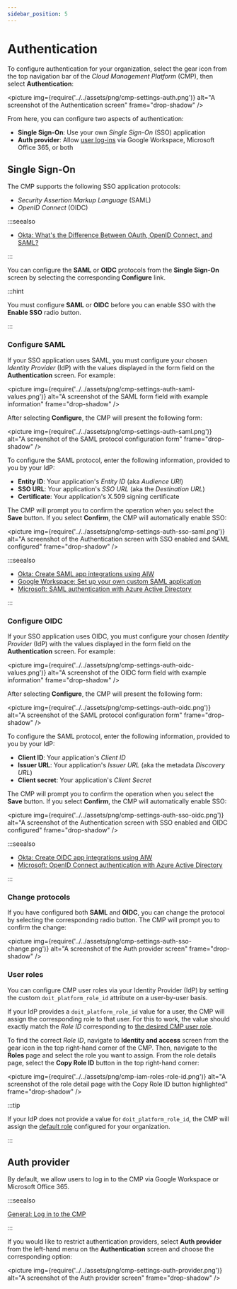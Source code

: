 ```yaml
---
sidebar_position: 5
---
```


# Authentication

To configure authentication for your organization, select the gear icon from the top navigation bar of the _Cloud Management Platform_ (CMP), then select **Authentication**:

<picture
  img={require('../../assets/png/cmp-settings-auth.png')}
  alt="A screenshot of the Authentication screen"
  frame="drop-shadow"
/>

From here, you can configure two aspects of authentication:

- **Single Sign-On**: Use your own _Single Sign-On_ (SSO) application
- **Auth provider**: Allow [user log-ins](../general/log-in.mdx) via Google Workspace, Microsoft Office 365, or both

## Single Sign-On

The CMP supports the following SSO application protocols:

- _Security Assertion Markup Language_ (SAML)
- _OpenID Connect_ (OIDC)

:::seealso

- [Okta: What's the Difference Between OAuth, OpenID Connect, and SAML?](https://www.okta.com/uk/identity-101/whats-the-difference-between-oauth-openid-connect-and-saml/)

:::

You can configure the **SAML** or **OIDC** protocols from the **Single Sign-On** screen by selecting the corresponding **Configure** link.

:::hint

You must configure **SAML** or **OIDC** before you can enable SSO with the **Enable SSO** radio button.

:::

### Configure SAML

If your SSO application uses SAML, you must configure your chosen _Identity Provider_ (IdP) with the values displayed in the form field on the **Authentication** screen. For example:

<picture
  img={require('../../assets/png/cmp-settings-auth-saml-values.png')}
  alt="A screenshot of the SAML form field with example information"
  frame="drop-shadow"
/>

After selecting **Configure**, the CMP will present the following form:

<picture
  img={require('../../assets/png/cmp-settings-auth-saml.png')}
  alt="A screenshot of the SAML protocol configuration form"
  frame="drop-shadow"
/>

To configure the SAML protocol, enter the following information, provided to you by your IdP:

- **Entity ID**: Your application's _Entity ID_ (aka _Audience URI_)
- **SSO URL**: Your application's _SSO URL_ (aka the _Destination URL_)
- **Certificate**: Your application's X.509 signing certificate

The CMP will prompt you to confirm the operation when you select the **Save** button. If you select **Confirm**, the CMP will automatically enable SSO:

<picture
  img={require('../../assets/png/cmp-settings-auth-sso-saml.png')}
  alt="A screenshot of the Authentication screen with SSO enabled and SAML configured"
  frame="drop-shadow"
/>

:::seealso

- [Okta: Create SAML app integrations using AIW](https://help.okta.com/oie/en-us/Content/Topics/Apps/Apps_App_Integration_Wizard_SAML.htm)
- [Google Workspace: Set up your own custom SAML application](https://support.google.com/a/answer/6087519?hl=en)
- [Microsoft: SAML authentication with Azure Active Directory](https://docs.microsoft.com/en-us/azure/active-directory/fundamentals/auth-saml)

:::

### Configure OIDC

If your SSO application uses OIDC, you must configure your chosen _Identity Provider_ (IdP) with the values displayed in the form field on the **Authentication** screen. For example:

<picture
  img={require('../../assets/png/cmp-settings-auth-oidc-values.png')}
  alt="A screenshot of the OIDC form field with example information"
  frame="drop-shadow"
/>

After selecting **Configure**, the CMP will present the following form:

<picture
  img={require('../../assets/png/cmp-settings-auth-oidc.png')}
  alt="A screenshot of the SAML protocol configuration form"
  frame="drop-shadow"
/>

To configure the SAML protocol, enter the following information, provided to you by your IdP:

- **Client ID**: Your application's _Client ID_
- **Issuer URL**: Your application's _Issuer URL_ (aka the metadata _Discovery URL_)
- **Client secret**: Your application's _Client Secret_

The CMP will prompt you to confirm the operation when you select the **Save** button. If you select **Confirm**, the CMP will automatically enable SSO:

<picture
  img={require('../../assets/png/cmp-settings-auth-sso-oidc.png')}
  alt="A screenshot of the Authentication screen with SSO enabled and OIDC configured"
  frame="drop-shadow"
/>

:::seealso

- [Okta: Create OIDC app integrations using AIW](https://help.okta.com/oie/en-us/Content/Topics/Apps/Apps_App_Integration_Wizard_OIDC.htm)
- [Microsoft: OpenID Connect authentication with Azure Active Directory](https://docs.microsoft.com/en-us/azure/active-directory/fundamentals/auth-oidc)

:::

### Change protocols

If you have configured both **SAML** and **OIDC**, you can change the protocol by selecting the corresponding radio button. The CMP will prompt you to confirm the change:

<picture
  img={require('../../assets/png/cmp-settings-auth-sso-change.png')}
  alt="A screenshot of the Auth provider screen"
  frame="drop-shadow"
/>

### User roles

You can configure CMP user roles via your Identity Provider (IdP) by setting the custom `doit_platform_role_id` attribute on a user-by-user basis.

If your IdP provides a `doit_platform_role_id` value for a user, the CMP will assign the corresponding role to that user. For this to work, the value should exactly match the _Role ID_ corresponding to [the desired CMP user role](../user-management/manage-roles.mdx).

To find the correct _Role ID_, navigate to **Identity and access** screen from the gear icon in the top right-hand corner of the CMP. Then, navigate to the **Roles** page and select the role you want to assign. From the role details page, select the **Copy Role ID** button in the top right-hand corner:

<picture
  img={require('../../assets/png/cmp-iam-roles-role-id.png')}
  alt="A screenshot of the role detail page with the Copy Role ID button highlighted"
  frame="drop-shadow"
/>

:::tip

If your IdP does not provide a value for `doit_platform_role_id`, the CMP will assign the [default role](../user-management/manage-roles.mdx#setting-a-default-role) configured for your organization.

:::

## Auth provider

By default, we allow users to log in to the CMP via Google Workspace or Microsoft Office 365.

:::seealso

[General: Log in to the CMP](../general/log-in.mdx)

:::

If you would like to restrict authentication providers, select **Auth provider** from the left-hand menu on the **Authentication** screen and choose the corresponding option:

<picture
  img={require('../../assets/png/cmp-settings-auth-provider.png')}
  alt="A screenshot of the Auth provider screen"
  frame="drop-shadow"
/>
